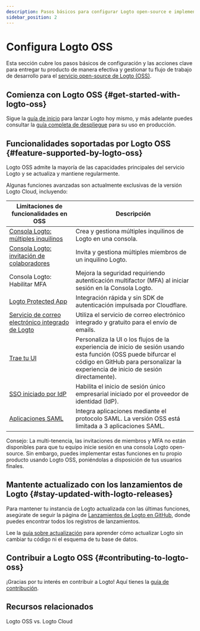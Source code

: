 ```yaml
---
description: Pasos básicos para configurar Logto open-source e implementar tu sistema de identidad.
sidebar_position: 2
---
```


# Configura Logto OSS

Esta sección cubre los pasos básicos de configuración y las acciones clave para entregar tu producto de manera efectiva y gestionar tu flujo de trabajo de desarrollo para el [servicio open-source de Logto (OSS)](https://github.com/logto-io/logto).

## Comienza con Logto OSS \{#get-started-with-logto-oss}

Sigue la [guía de inicio](/logto-oss/get-started-with-oss/) para lanzar Logto hoy mismo, y más adelante puedes consultar la [guía completa de despliegue](/logto-oss/deployment-and-configuration) para su uso en producción.

## Funcionalidades soportadas por Logto OSS \{#feature-supported-by-logto-oss}

Logto OSS admite la mayoría de las capacidades principales del servicio Logto y se actualiza y mantiene regularmente.

Algunas funciones avanzadas son actualmente exclusivas de la versión Logto Cloud, incluyendo:

| Limitaciones de funcionalidades en OSS                                                                   | Descripción                                                                                                                                                                                          |
| -------------------------------------------------------------------------------------------------------- | ---------------------------------------------------------------------------------------------------------------------------------------------------------------------------------------------------- |
| [Consola Logto: múltiples inquilinos](/logto-cloud/tenant-settings)                                      | Crea y gestiona múltiples inquilinos de Logto en una consola.                                                                                                                                        |
| [Consola Logto: invitación de colaboradores](/logto-cloud/tenant-member-management)                      | Invita y gestiona múltiples miembros de un inquilino Logto.                                                                                                                                          |
| Consola Logto: Habilitar MFA                                                                             | Mejora la seguridad requiriendo autenticación multifactor (MFA) al iniciar sesión en la Consola Logto.                                                                                               |
| [Logto Protected App](/integrate-logto/protected-app)                                                    | Integración rápida y sin SDK de autenticación impulsada por Cloudflare.                                                                                                                              |
| [Servicio de correo electrónico integrado de Logto](/connectors/email-connectors/built-in-email-service) | Utiliza el servicio de correo electrónico integrado y gratuito para el envío de emails.                                                                                                              |
| [Trae tu UI](/customization/bring-your-ui)                                                               | Personaliza la UI o los flujos de la experiencia de inicio de sesión usando esta función (OSS puede bifurcar el código en GitHub para personalizar la experiencia de inicio de sesión directamente). |
| [SSO iniciado por IdP](/end-user-flows/enterprise-sso/idp-initiated-sso)                                 | Habilita el inicio de sesión único empresarial iniciado por el proveedor de identidad (IdP).                                                                                                         |
| [Aplicaciones SAML](/integrate-logto/saml-app)                                                           | Integra aplicaciones mediante el protocolo SAML. La versión OSS está limitada a 3 aplicaciones SAML.                                                                                                 |

Consejo: La multi-tenencia, las invitaciones de miembros y MFA no están disponibles para que tu equipo inicie sesión en una consola Logto open-source. Sin embargo, puedes implementar estas funciones en tu propio producto usando Logto OSS, poniéndolas a disposición de tus usuarios finales.

## Mantente actualizado con los lanzamientos de Logto \{#stay-updated-with-logto-releases}

Para mantener tu instancia de Logto actualizada con las últimas funciones, asegúrate de seguir la página de [Lanzamientos de Logto en GitHub](https://github.com/logto-io/logto/releases), donde puedes encontrar todos los registros de lanzamientos.

Lee la [guía sobre actualización](/logto-oss/upgrading-oss-version) para aprender cómo actualizar Logto sin cambiar tu código ni el esquema de tu base de datos.

## Contribuir a Logto OSS \{#contributing-to-logto-oss}

¡Gracias por tu interés en contribuir a Logto! Aquí tienes la [guía de contribución](/logto-oss/contribution).

## Recursos relacionados

<Url href="https://blog.logto.io/logto-oss-vs-logto-cloud">Logto OSS vs. Logto Cloud</Url>

